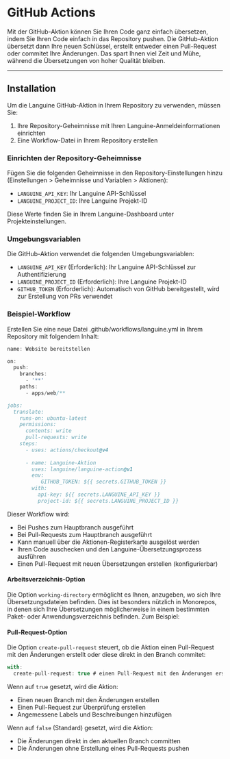 # GitHub Actions

Mit der GitHub-Aktion können Sie Ihren Code ganz einfach übersetzen, indem Sie Ihren Code einfach in das Repository pushen. Die GitHub-Aktion übersetzt dann Ihre neuen Schlüssel, erstellt entweder einen Pull-Request oder commitet Ihre Änderungen.
Das spart Ihnen viel Zeit und Mühe, während die Übersetzungen von hoher Qualität bleiben.

---

## Installation

Um die Languine GitHub-Aktion in Ihrem Repository zu verwenden, müssen Sie:

1. Ihre Repository-Geheimnisse mit Ihren Languine-Anmeldeinformationen einrichten
2. Eine Workflow-Datei in Ihrem Repository erstellen

### Einrichten der Repository-Geheimnisse

Fügen Sie die folgenden Geheimnisse in den Repository-Einstellungen hinzu (Einstellungen > Geheimnisse und Variablen > Aktionen):

- `LANGUINE_API_KEY`: Ihr Languine API-Schlüssel
- `LANGUINE_PROJECT_ID`: Ihre Languine Projekt-ID

Diese Werte finden Sie in Ihrem Languine-Dashboard unter Projekteinstellungen.



### Umgebungsvariablen

Die GitHub-Aktion verwendet die folgenden Umgebungsvariablen:
- `LANGUINE_API_KEY` (Erforderlich): Ihr Languine API-Schlüssel zur Authentifizierung
- `LANGUINE_PROJECT_ID` (Erforderlich): Ihre Languine Projekt-ID 
- `GITHUB_TOKEN` (Erforderlich): Automatisch von GitHub bereitgestellt, wird zur Erstellung von PRs verwendet

### Beispiel-Workflow

Erstellen Sie eine neue Datei .github/workflows/languine.yml in Ihrem Repository mit folgendem Inhalt:

```ts title=".github/workflows/release.yml"
name: Website bereitstellen

on:
  push:
    branches:
      - '**'
    paths:
      - apps/web/**

jobs:
  translate:
    runs-on: ubuntu-latest
    permissions:
      contents: write
      pull-requests: write
    steps:
      - uses: actions/checkout@v4
      
      - name: Languine-Aktion
        uses: languine/languine-action@v1
        env:
           GITHUB_TOKEN: ${{ secrets.GITHUB_TOKEN }}
        with:
          api-key: ${{ secrets.LANGUINE_API_KEY }}
          project-id: ${{ secrets.LANGUINE_PROJECT_ID }}
```
 
 Dieser Workflow wird:
- Bei Pushes zum Hauptbranch ausgeführt
- Bei Pull-Requests zum Hauptbranch ausgeführt
- Kann manuell über die Aktionen-Registerkarte ausgelöst werden
- Ihren Code auschecken und den Languine-Übersetzungsprozess ausführen
- Einen Pull-Request mit neuen Übersetzungen erstellen (konfigurierbar)

#### Arbeitsverzeichnis-Option

Die Option `working-directory` ermöglicht es Ihnen, anzugeben, wo sich Ihre Übersetzungsdateien befinden. Dies ist besonders nützlich in Monorepos, in denen sich Ihre Übersetzungen möglicherweise in einem bestimmten Paket- oder Anwendungsverzeichnis befinden. Zum Beispiel:

#### Pull-Request-Option

Die Option `create-pull-request` steuert, ob die Aktion einen Pull-Request mit den Änderungen erstellt oder diese direkt in den Branch commitet:

```typescript title=".github/workflows/languine.yml"
with:
  create-pull-request: true # einen Pull-Request mit den Änderungen erstellen
```

Wenn auf `true` gesetzt, wird die Aktion:
- Einen neuen Branch mit den Änderungen erstellen
- Einen Pull-Request zur Überprüfung erstellen
- Angemessene Labels und Beschreibungen hinzufügen

Wenn auf `false` (Standard) gesetzt, wird die Aktion:
- Die Änderungen direkt in den aktuellen Branch committen
- Die Änderungen ohne Erstellung eines Pull-Requests pushen